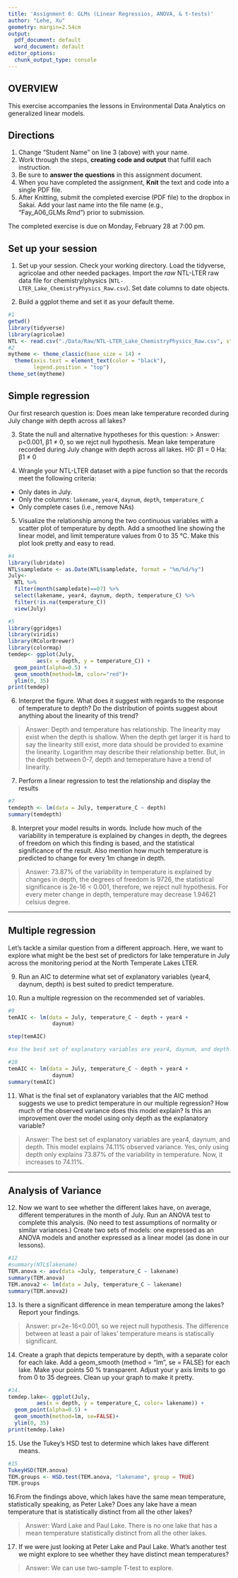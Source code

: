 ```yaml
---
title: 'Assignment 6: GLMs (Linear Regressios, ANOVA, & t-tests)'
author: "Lehe, Xu"
geometry: margin=2.54cm
output:
  pdf_document: default
  word_document: default
editor_options:
  chunk_output_type: console
---
```


## OVERVIEW

This exercise accompanies the lessons in Environmental Data Analytics on generalized linear models.

## Directions

1.  Change "Student Name" on line 3 (above) with your name.
2.  Work through the steps, **creating code and output** that fulfill each instruction.
3.  Be sure to **answer the questions** in this assignment document.
4.  When you have completed the assignment, **Knit** the text and code into a single PDF file.
5.  After Knitting, submit the completed exercise (PDF file) to the dropbox in Sakai. Add your last name into the file name (e.g., "Fay_A06_GLMs.Rmd") prior to submission.

The completed exercise is due on Monday, February 28 at 7:00 pm.

## Set up your session

1.  Set up your session. Check your working directory. Load the tidyverse, agricolae and other needed packages. Import the *raw* NTL-LTER raw data file for chemistry/physics (`NTL-LTER_Lake_ChemistryPhysics_Raw.csv`). Set date columns to date objects.

2.  Build a ggplot theme and set it as your default theme.

```r
#1
getwd()
library(tidyverse)
library(agricolae)   
NTL <- read.csv("./Data/Raw/NTL-LTER_Lake_ChemistryPhysics_Raw.csv", stringsAsFactors = TRUE)
#2
mytheme <- theme_classic(base_size = 14) +
  theme(axis.text = element_text(color = "black"), 
        legend.position = "top")
theme_set(mytheme)
```

## Simple regression

Our first research question is: Does mean lake temperature recorded during July change with depth across all lakes?

3.  State the null and alternative hypotheses for this question: \> Answer: p\<0.001, β1 ≠ 0, so we rejct null hypothesis. Mean lake temperature recorded during July change with depth across all lakes. H0: β1 = 0 Ha: β1 ≠ 0

4.  Wrangle your NTL-LTER dataset with a pipe function so that the records meet the following criteria:

-   Only dates in July.
-   Only the columns: `lakename`, `year4`, `daynum`, `depth`, `temperature_C`
-   Only complete cases (i.e., remove NAs)

5.  Visualize the relationship among the two continuous variables with a scatter plot of temperature by depth. Add a smoothed line showing the linear model, and limit temperature values from 0 to 35 °C. Make this plot look pretty and easy to read.

```r
#4
library(lubridate)
NTL$sampledate <- as.Date(NTL$sampledate, format = "%m/%d/%y")
July<-
  NTL %>%
  filter(month(sampledate)==07) %>%
  select(lakename, year4, daynum, depth, temperature_C) %>%
  filter(!is.na(temperature_C))
  view(July)

#5
library(ggridges)
library(viridis)
library(RColorBrewer)
library(colormap)
temdep<- ggplot(July, 
         aes(x = depth, y = temperature_C)) + 
  geom_point(alpha=0.5) +
  geom_smooth(method=lm, color="red")+
  ylim(0, 35)
print(temdep)
```

6.  Interpret the figure. What does it suggest with regards to the response of temperature to depth? Do the distribution of points suggest about anything about the linearity of this trend?

> Answer: Depth and temperature has relationship. The linearity may exist when the depth is shallow. When the depth get larger it is hard to say the linearity still exist, more data should be provided to examine the linearity. Logarithm may describe their relationship better. But, in the depth between 0-7, depth and temeperature have a trend of linearity.

7.  Perform a linear regression to test the relationship and display the results

```r
#7
temdepth <- lm(data = July, temperature_C ~ depth)
summary(temdepth)

```

8.  Interpret your model results in words. Include how much of the variability in temperature is explained by changes in depth, the degrees of freedom on which this finding is based, and the statistical significance of the result. Also mention how much temperature is predicted to change for every 1m change in depth.

> Answer: 73.87% of the variability in temperature is explained by changes in depth, the degrees of freedom is 9726, the statistical significance is 2e-16 \< 0.001, therefore, we reject null hypothesis. For every meter change in depth, temperature may decrease 1.94621 celsius degree.

------------------------------------------------------------------------

## Multiple regression

Let's tackle a similar question from a different approach. Here, we want to explore what might be the best set of predictors for lake temperature in July across the monitoring period at the North Temperate Lakes LTER.

9.  Run an AIC to determine what set of explanatory variables (year4, daynum, depth) is best suited to predict temperature.

10. Run a multiple regression on the recommended set of variables.

```r
#9
temAIC <- lm(data = July, temperature_C ~ depth + year4 + 
              daynum)

step(temAIC)

#so the best set of explanatory variables are year4, daynum, and depth. 

#10
temAIC <- lm(data = July, temperature_C ~ depth + year4 + 
              daynum)
summary(temAIC)

```

11. What is the final set of explanatory variables that the AIC method suggests we use to predict temperature in our multiple regression? How much of the observed variance does this model explain? Is this an improvement over the model using only depth as the explanatory variable?

> Answer: The best set of explanatory variables are year4, daynum, and depth. This model explains 74.11% observed variance. Yes, only using depth only explains 73.87% of the variability in temperature. Now, it increases to 74.11%.

------------------------------------------------------------------------

## Analysis of Variance

12. Now we want to see whether the different lakes have, on average, different temperatures in the month of July. Run an ANOVA test to complete this analysis. (No need to test assumptions of normality or similar variances.) Create two sets of models: one expressed as an ANOVA models and another expressed as a linear model (as done in our lessons).

```r
#12
#summary(NTL$lakename)
TEM.anova <- aov(data =July, temperature_C ~ lakename)
summary(TEM.anova)
TEM.anova2 <- lm(data = July, temperature_C ~ lakename)
summary(TEM.anova2)
```

13. Is there a significant difference in mean temperature among the lakes? Report your findings.

> Answer: pr=2e-16\<0.001, so we reject null hypothesis. The difference between at least a pair of lakes' temperature means is statiscally significant.

14. Create a graph that depicts temperature by depth, with a separate color for each lake. Add a geom_smooth (method = "lm", se = FALSE) for each lake. Make your points 50 % transparent. Adjust your y axis limits to go from 0 to 35 degrees. Clean up your graph to make it pretty.

```r
#14.
temdep.lake<- ggplot(July, 
         aes(x = depth, y = temperature_C, color= lakename)) + 
  geom_point(alpha=0.5) +
  geom_smooth(method=lm, se=FALSE)+
  ylim(0, 35)
print(temdep.lake)

```

15. Use the Tukey's HSD test to determine which lakes have different means.

```r
#15
TukeyHSD(TEM.anova)
TEM.groups <- HSD.test(TEM.anova, "lakename", group = TRUE)
TEM.groups
```

16.From the findings above, which lakes have the same mean temperature, statistically speaking, as Peter Lake? Does any lake have a mean temperature that is statistically distinct from all the other lakes?

> Answer: Ward Lake and Paul Lake. There is no one lake that has a mean temperature statistically distinct from all the other lakes.

17. If we were just looking at Peter Lake and Paul Lake. What's another test we might explore to see whether they have distinct mean temperatures?

> Answer: We can use two-sample T-test to explore.
 
